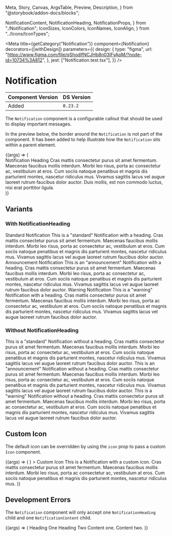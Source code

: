   Meta,
  Story,
  Canvas,
  ArgsTable,
  Preview,
  Description,
} from "@storybook/addon-docs/blocks";

  NotificationContent,
  NotificationHeading,
  NotificationProps,
} from "./Notification";
  IconSizes,
  IconColors,
  IconNames,
  IconAlign,
} from "../Icons/IconTypes";

<Meta
  title={getCategory("Notification")}
  component={Notification}
  decorators={[withDesign]}
  parameters={{
    design: {
      type: "figma",
      url:
        "https://www.figma.com/file/qShodlfNCJHb8n03IFyApM/?node-id=10734%3A812",
    },
    jest: ["Notification.test.tsx"],
  }}
/>

# Notification

| Component Version | DS Version |
| ----------------- | ---------- |
| Added             | `0.23.2`   |

<Description of={Notification} />

The `Notification` component is a configurable callout that should be used to display important messages.

In the preview below, the border around the `Notification` is not part of the component. It has been added to help illustrate how the `Notification` sits within a parent element.

<Canvas>
  <Story
    name="Notification Props"
    args={{
      id: "basic-notification",
      centered: true,
    }}
    argTypes={{
      blockName: { table: { disable: true } },
      modifiers: { table: { disable: true } },
    }}
  >
    {(args) => (
      <div style={{ border: "1px solid #ccc" }}>
        <Notification {...args}>
          <NotificationHeading>Notification Heading</NotificationHeading>
          <NotificationContent>
            Cras mattis consectetur purus sit amet fermentum. Maecenas faucibus
            mollis interdum. Morbi leo risus, porta ac consectetur ac,
            vestibulum at eros. Cum sociis natoque penatibus et magnis dis
            parturient montes, nascetur ridiculus mus. Vivamus sagittis lacus
            vel augue laoreet rutrum faucibus dolor auctor. Duis mollis, est non
            commodo luctus, nisi erat porttitor ligula.
          </NotificationContent>
        </Notification>
      </div>
    )}
  </Story>
</Canvas>

<ArgsTable story="Notification Props" />

## Variants

### With NotificationHeading

<Canvas>
  <DSProvider>
    <Notification>
      <NotificationHeading>Standard Notification</NotificationHeading>
      <NotificationContent>
        This is a "standard" Notification with a heading. Cras mattis
        consectetur purus sit amet fermentum. Maecenas faucibus mollis interdum.
        Morbi leo risus, porta ac consectetur ac, vestibulum at eros. Cum sociis
        natoque penatibus et magnis dis parturient montes, nascetur ridiculus
        mus. Vivamus sagittis lacus vel augue laoreet rutrum faucibus dolor
        auctor.
      </NotificationContent>
    </Notification>
  </DSProvider>
</Canvas>

<Canvas>
  <DSProvider>
    <Notification notificationType={NotificationTypes.Announcement}>
      <NotificationHeading>Announcement Notification</NotificationHeading>
      <NotificationContent>
        This is an "announcement" Notification with a heading. Cras mattis
        consectetur purus sit amet fermentum. Maecenas faucibus mollis interdum.
        Morbi leo risus, porta ac consectetur ac, vestibulum at eros. Cum sociis
        natoque penatibus et magnis dis parturient montes, nascetur ridiculus
        mus. Vivamus sagittis lacus vel augue laoreet rutrum faucibus dolor
        auctor.
      </NotificationContent>
    </Notification>
  </DSProvider>
</Canvas>

<Canvas>
  <DSProvider>
    <Notification notificationType={NotificationTypes.Warning}>
      <NotificationHeading>Warning Notification</NotificationHeading>
      <NotificationContent>
        This is a "warning" Notification with a heading. Cras mattis consectetur
        purus sit amet fermentum. Maecenas faucibus mollis interdum. Morbi leo
        risus, porta ac consectetur ac, vestibulum at eros. Cum sociis natoque
        penatibus et magnis dis parturient montes, nascetur ridiculus mus.
        Vivamus sagittis lacus vel augue laoreet rutrum faucibus dolor auctor.
      </NotificationContent>
    </Notification>
  </DSProvider>
</Canvas>

### Without NotificationHeading

<Canvas>
  <DSProvider>
    <Notification>
      <NotificationContent>
        This is a "standard" Notification without a heading. Cras mattis
        consectetur purus sit amet fermentum. Maecenas faucibus mollis interdum.
        Morbi leo risus, porta ac consectetur ac, vestibulum at eros. Cum sociis
        natoque penatibus et magnis dis parturient montes, nascetur ridiculus
        mus. Vivamus sagittis lacus vel augue laoreet rutrum faucibus dolor
        auctor.
      </NotificationContent>
    </Notification>
  </DSProvider>
</Canvas>

<Canvas>
  <DSProvider>
    <Notification notificationType={NotificationTypes.Announcement}>
      <NotificationContent>
        This is an "announcement" Notification without a heading. Cras mattis
        consectetur purus sit amet fermentum. Maecenas faucibus mollis interdum.
        Morbi leo risus, porta ac consectetur ac, vestibulum at eros. Cum sociis
        natoque penatibus et magnis dis parturient montes, nascetur ridiculus
        mus. Vivamus sagittis lacus vel augue laoreet rutrum faucibus dolor
        auctor.
      </NotificationContent>
    </Notification>
  </DSProvider>
</Canvas>

<Canvas>
  <DSProvider>
    <Notification notificationType={NotificationTypes.Warning}>
      <NotificationContent>
        This is a "warning" Notification without a heading. Cras mattis
        consectetur purus sit amet fermentum. Maecenas faucibus mollis interdum.
        Morbi leo risus, porta ac consectetur ac, vestibulum at eros. Cum sociis
        natoque penatibus et magnis dis parturient montes, nascetur ridiculus
        mus. Vivamus sagittis lacus vel augue laoreet rutrum faucibus dolor
        auctor.
      </NotificationContent>
    </Notification>
  </DSProvider>
</Canvas>

## Custom Icon

The default icon can be overridden by using the `icon` prop to pass a custom `Icon` component.

<Canvas>
  <Story name="Custom Icons">
    {(args) => (
      <Notification
        icon={
          <Icon
            align={IconAlign.Left}
            name={IconNames.Check}
            size={IconSizes.Large}
            color={IconColors.SectionResearchSecondary}
          />
        }
      >
        <NotificationHeading>Custom Icon</NotificationHeading>
        <NotificationContent>
          This is a Notification with a custom icon. Cras mattis consectetur
          purus sit amet fermentum. Maecenas faucibus mollis interdum. Morbi leo
          risus, porta ac consectetur ac, vestibulum at eros. Cum sociis natoque
          penatibus et magnis dis parturient montes, nascetur ridiculus mus.
        </NotificationContent>
      </Notification>
    )}
  </Story>
</Canvas>

## Development Errors

The `Notification` component will only accept one `NotificationHeading` child and one `NotificationContent` child.

<Canvas>
  <Story name="Development Errors">
    {(args) => (
      <Notification>
        <NotificationHeading>Heading One</NotificationHeading>
        <NotificationHeading>Heading Two</NotificationHeading>
        <NotificationContent>Content one.</NotificationContent>
        <NotificationContent>Content two.</NotificationContent>
      </Notification>
    )}
  </Story>
</Canvas>
